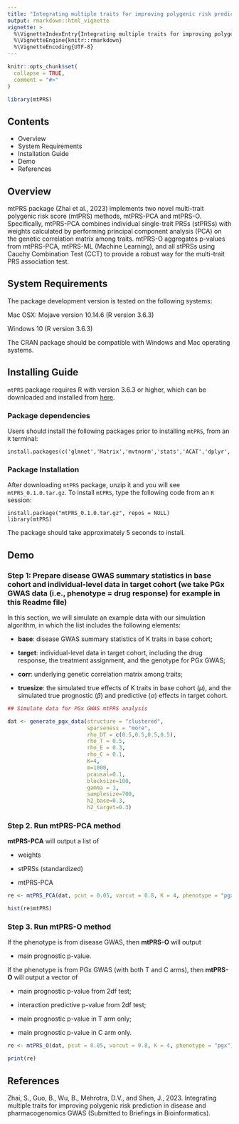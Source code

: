 ```yaml
---
title: "Integrating multiple traits for improving polygenic risk prediction in disease and pharmacogenomics GWAS"
output: rmarkdown::html_vignette
vignette: >
  %\VignetteIndexEntry{Integrating multiple traits for improving polygenic risk prediction in disease and pharmacogenomics GWAS}
  %\VignetteEngine{knitr::rmarkdown}
  %\VignetteEncoding{UTF-8}
---
```


```r
knitr::opts_chunk$set(
  collapse = TRUE,
  comment = "#>"
)
```

```r
library(mtPRS)
```

## Contents

- Overview
- System Requirements
- Installation Guide
- Demo
- References

## Overview
mtPRS package (Zhai et al., 2023) implements two novel multi-trait polygenic risk score (mtPRS) methods, mtPRS-PCA and mtPRS-O. Specifically, mtPRS-PCA combines individual single-trait PRSs (stPRSs) with weights calculated by performing principal component analysis (PCA) on the genetic correlation matrix among traits. mtPRS-O aggregates p-values from mtPRS-PCA, mtPRS-ML (Machine Learning), and all stPRSs using Cauchy Combination Test (CCT) to provide a robust way for the multi-trait PRS association test.

## System Requirements

The package development version is tested on the following systems:

Mac OSX: Mojave version 10.14.6 (R version 3.6.3)  

Windows 10 (R version 3.6.3)

The CRAN package should be compatible with Windows and Mac operating systems.

## Installing Guide
`mtPRS` package requires R with version 3.6.3 or higher, which can be downloaded and installed from [here](https://github.com/zhaiso1/mtPRS). 

### Package dependencies

Users should install the following packages prior to installing `mtPRS`, from an `R` terminal:

```
install.packages(c('glmnet','Matrix','mvtnorm','stats','ACAT','dplyr','data.table'))
```

### Package Installation
After downloading `mtPRS` package, unzip it and you will see `mtPRS_0.1.0.tar.gz`. To install `mtPRS`, type the following code from an `R` session:

```
install.package("mtPRS_0.1.0.tar.gz", repos = NULL)
library(mtPRS)
```

The package should take approximately 5 seconds to install.

## Demo

### Step 1: Prepare disease GWAS summary statistics in base cohort and individual-level data in target cohort (we take PGx GWAS data (i.e., phenotype = drug response) for example in this Readme file)

In this section, we will simulate an example data with our simulation algorithm, in which the list includes the following elements:

- **base**: disease GWAS summary statistics of K traits in base cohort;

- **target**: individual-level data in target cohort, including the drug response, the treatment assignment, and the genotype for PGx GWAS;

- **corr**: underlying genetic correlation matrix among traits;

- **truesize**: the simulated true effects of K traits in base cohort ($\mu$), and the simulated true prognostic ($\beta$) and predictive ($\alpha$) effects in target cohort.

```r
## Simulate data for PGx GWAS mtPRS analysis

dat <- generate_pgx_data(structure = "clustered",
                         sparseness = "more",
                         rho_DT = c(0.5,0.5,0.5,0.5),
                         rho_T = 0.5,
                         rho_E = 0.3,
                         rho_C = 0.1,
                         K=4,
                         m=1000,
                         pcausal=0.1,
                         blocksize=100,
                         gamma = 1,
                         samplesize=700,
                         h2_base=0.3,
                         h2_target=0.3)
```

### Step 2. Run mtPRS-PCA method

**mtPRS-PCA** will output a list of

- weights

- stPRSs (standardized)

- mtPRS-PCA

```r
re <- mtPRS_PCA(dat, pcut = 0.05, varcut = 0.8, K = 4, phenotype = "pgx")

hist(re$mtPRS)
```

### Step 3. Run mtPRS-O method

If the phenotype is from disease GWAS, then **mtPRS-O** will output

- main prognostic p-value.

If the phenotype is from PGx GWAS (with both T and C arms), then **mtPRS-O** will output a vector of

- main prognostic p-value from 2df test;

- interaction predictive p-value from 2df test;

- main prognostic p-value in T arm only;
 
- main prognostic p-value in C arm only.


```r
re <- mtPRS_O(dat, pcut = 0.05, varcut = 0.8, K = 4, phenotype = "pgx")

print(re)
```

## References

Zhai, S., Guo, B., Wu, B., Mehrotra, D.V., and Shen, J., 2023. Integrating multiple traits for improving polygenic risk prediction in disease and pharmacogenomics GWAS (Submitted to Briefings in Bioinformatics).
